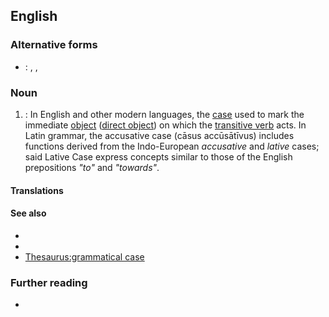 ==English==

===Alternative forms===
* {{qualifier|abbreviation}}: {{l|en|A.}}, {{l|en|acc.}}, {{l|en|ACC}}

===Noun===
{{examples|
: ''I see '''the car'''.''
: ''I hear '''a bell'''.''
: ''I watch '''television'''.''
: ''I play '''football'''.''
: ''I read '''the book'''.''
: ''I hit '''the ball'''.''
}}
{{en-noun}}

# {{lb|en|grammar}}: In English and other modern languages, the [[case]] used to mark the immediate [[object]] ([[direct object]]) on which the [[transitive verb]] acts. In Latin grammar, the accusative case (cāsus accūsātīvus) includes functions derived from the Indo-European ''accusative'' and ''lative'' cases; said Lative Case express concepts similar to those of the English prepositions ''"to"'' and ''"towards"''.
#: {{synonyms|en|accusative}}

====Translations====
{{trans-see|case used to mark the immediate object|accusative}}

====See also====
* {{l|en|dative case}}
* {{l|en|objective case}}
* [[Thesaurus:grammatical case]]

===Further reading===
* {{pedia}}